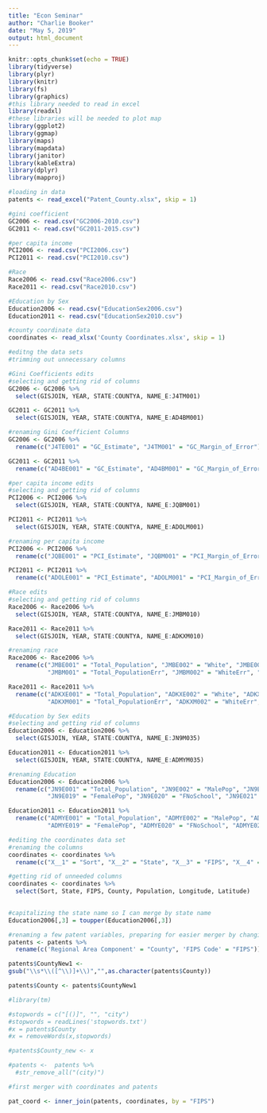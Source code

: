```yaml
---
title: "Econ Seminar"
author: "Charlie Booker"
date: "May 5, 2019"
output: html_document
---
```


```r
knitr::opts_chunk$set(echo = TRUE)
library(tidyverse)
library(plyr)
library(knitr)
library(fs)
library(graphics)
#this library needed to read in excel
library(readxl)
#these libraries will be needed to plot map
library(ggplot2)
library(ggmap)
library(maps)
library(mapdata)
library(janitor)
library(kableExtra)
library(dplyr)
library(mapproj)
```

```r
#loading in data
patents <- read_excel("Patent_County.xlsx", skip = 1)

#gini coefficient
GC2006 <- read.csv("GC2006-2010.csv")
GC2011 <- read.csv("GC2011-2015.csv")

#per capita income
PCI2006 <- read.csv("PCI2006.csv")
PCI2011 <- read.csv("PCI2010.csv")

#Race
Race2006 <- read.csv("Race2006.csv")
Race2011 <- read.csv("Race2010.csv")

#Education by Sex
Education2006 <- read.csv("EducationSex2006.csv")
Education2011 <- read.csv("EducationSex2010.csv")

#county coordinate data
coordinates <- read_xlsx('County Coordinates.xlsx', skip = 1)

```

```r
#editng the data sets
#trimming out unnecessary columns
```


```r
#Gini Coefficients edits
#selecting and getting rid of columns
GC2006 <- GC2006 %>%
  select(GISJOIN, YEAR, STATE:COUNTYA, NAME_E:J4TM001)

GC2011 <- GC2011 %>%
  select(GISJOIN, YEAR, STATE:COUNTYA, NAME_E:AD4BM001)

#renaming Gini Coefficient Columns
GC2006 <- GC2006 %>%
  rename(c("J4TE001" = "GC_Estimate", "J4TM001" = "GC_Margin_of_Error"))

GC2011 <- GC2011 %>% 
  rename(c("AD4BE001" = "GC_Estimate", "AD4BM001" = "GC_Margin_of_Error"))
```

```r
#per capita income edits
#selecting and getting rid of columns
PCI2006 <- PCI2006 %>%
  select(GISJOIN, YEAR, STATE:COUNTYA, NAME_E:JQBM001)

PCI2011 <- PCI2011 %>%
  select(GISJOIN, YEAR, STATE:COUNTYA, NAME_E:ADOLM001)

#renaming per capita income
PCI2006 <- PCI2006 %>%
  rename(c("JQBE001" = "PCI_Estimate", "JQBM001" = "PCI_Margin_of_Error"))

PCI2011 <- PCI2011 %>%
  rename(c("ADOLE001" = "PCI_Estimate", "ADOLM001" = "PCI_Margin_of_Error"))
```

```r
#Race edits
#selecting and getting rid of columns
Race2006 <- Race2006 %>%
  select(GISJOIN, YEAR, STATE:COUNTYA, NAME_E:JMBM010)

Race2011 <- Race2011 %>%
  select(GISJOIN, YEAR, STATE:COUNTYA, NAME_E:ADKXM010)

#renaming race
Race2006 <- Race2006 %>%
  rename(c("JMBE001" = "Total_Population", "JMBE002" = "White", "JMBE003" = "Black", "JMBE004" = "Native_American", "JMBE005" = "Asian", "JMBE006" = "Pacific", "JMBE007" = "Some_Other", "JMBE008" = "Two_or_More", "JMBE009" = "Two_or_More_Some_Other", "JMBE010" = "Three_or_More",
           "JMBM001" = "Total_PopulationErr", "JMBM002" = "WhiteErr", "JMBM003" = "BlackErr", "JMBM004" = "Native_AmericanErr", "JMBM005" = "AsianErr", "JMBM006" = "PacificErr", "JMBM007" = "Some_OtherErr", "JMBM008" = "Two_or_MoreErr", "JMBM009" = "Two_or_More_Some_OtherErr", "JMBM010" = "Three_or_MoreErr"))

Race2011 <- Race2011 %>%
  rename(c("ADKXE001" = "Total_Population", "ADKXE002" = "White", "ADKXE003" = "Black", "ADKXE004" = "Native_American", "ADKXE005" = "Asian", "ADKXE006" = "Pacific", "ADKXE007" = "Some_Other", "ADKXE008" = "Two_or_More", "ADKXE009" = "Two_or_More_Some_Other", "ADKXE010" = "Three_or_More",
           "ADKXM001" = "Total_PopulationErr", "ADKXM002" = "WhiteErr", "ADKXM003" = "BlackErr", "ADKXM004" = "Native_AmericanErr", "ADKXM005" = "AsianErr", "ADKXM006" = "PacificErr", "ADKXM007" = "Some_OtherErr", "ADKXM008" = "Two_or_MoreErr", "ADKXM009" = "Two_or_More_Some_OtherErr", "ADKXM010" = "Three_or_MoreErr"))
```

```r
#Education by Sex edits
#selecting and getting rid of columns
Education2006 <- Education2006 %>%
  select(GISJOIN, YEAR, STATE:COUNTYA, NAME_E:JN9M035)

Education2011 <- Education2011 %>%
  select(GISJOIN, YEAR, STATE:COUNTYA, NAME_E:ADMYM035)

#renaming Education
Education2006 <- Education2006 %>%
  rename(c("JN9E001" = "Total_Population", "JN9E002" = "MalePop", "JN9E003" = "MNoSchool", "JN9E004" = "M4thGrade", "JN9E005" = "M5thGrade", "JN9E006" = "M7thGrade", "JN9E007" = "M9thGrade", "JN9E008" = "M10thGrade", "JN9E009" = "M11thGrade", "JN9E010" = "M12thGrade", "JN9E011" = "MHighSchoolGrad", "JN9E012" = "MSomeCollege1", "JN9E013" = "MSomeCollege1Plus", "JN9E014" = "MAssociate", "JN9E015" = "MBachelor", "JN9E016" = "MMaster", "JN9E017" = "MProfessional", "JN9E018" = "MDoctorate",
           "JN9E019" = "FemalePop", "JN9E020" = "FNoSchool", "JN9E021" = "F4thGrade", "JN9E022" = "F5thGrade", "JN9E023" = "F7thGrade", "JN9E024" = "F9thGrade", "JN9E025" = "F10thGrade", "JN9E026" = "F11thGrade", "JN9E027" = "F12thGrade", "JN9E028" = "FHighSchoolGrad", "JN9E029" = "FSomeCollege1", "JN9E030" = "FSomeCollege1Plus", "JN9E031" = "FAssociate", "JN9E032" = "FBachelor", "JN9E033" = "FMaster", "JN9E034" = "FProfessional", "JN9E035" = "FDoctorate"))

Education2011 <- Education2011 %>%
  rename(c("ADMYE001" = "Total_Population", "ADMYE002" = "MalePop", "ADMYE003" = "MNoSchool", "ADMYE004" = "M4thGrade", "ADMYE005" = "M5thGrade", "ADMYE006" = "M7thGrade", "ADMYE007" = "M9thGrade", "ADMYE008" = "M10thGrade", "ADMYE009" = "M11thGrade", "ADMYE010" = "M12thGrade", "ADMYE011" = "MHighSchoolGrad", "ADMYE012" = "MSomeCollege1", "ADMYE013" = "MSomeCollege1Plus", "ADMYE014" = "MAssociate", "ADMYE015" = "MBachelor", "ADMYE016" = "MMaster", "ADMYE017" = "MProfessional", "ADMYE018" = "MDoctorate",
           "ADMYE019" = "FemalePop", "ADMYE020" = "FNoSchool", "ADMYE021" = "F4thGrade", "ADMYE022" = "F5thGrade", "ADMYE023" = "F7thGrade", "ADMYE024" = "F9thGrade", "ADMYE025" = "F10thGrade", "ADMYE026" = "F11thGrade", "ADMYE027" = "F12thGrade", "ADMYE028" = "FHighSchoolGrad", "ADMYE029" = "FSomeCollege1", "ADMYE030" = "FSomeCollege1Plus", "ADMYE031" = "FAssociate", "ADMYE032" = "FBachelor", "ADMYE033" = "FMaster", "ADMYE034" = "FProfessional", "ADMYE035" = "FDoctorate"))
```

```r
#editing the coordinates data set
#renaming the columns
coordinates <- coordinates %>%
  rename(c("X__1" = "Sort", "X__2" = "State", "X__3" = "FIPS", "X__4" = "County", "X__5" = "CountySeats", "-2010" = "Population", "Longitude1" = "Longitude", "Latitude1" = "Latitude"))

#getting rid of unneeded columns 
coordinates <- coordinates %>%
  select(Sort, State, FIPS, County, Population, Longitude, Latitude)
  
```

```r
#capitalizing the state name so I can merge by state name
Education2006[,3] = toupper(Education2006[,3])
```

```r
#renaming a few patent variables, preparing for easier merger by changing FIPS name
patents <- patents %>%
  rename(c('Regional Area Component' = "County", 'FIPS Code' = "FIPS"))
```

```r
patents$CountyNew1 <-
gsub("\\s*\\([^\\)]+\\)","",as.character(patents$County))

patents$County <- patents$CountyNew1
```


```r
#library(tm)

#stopwords = c("[()]", "", "city")
#stopwords = readLines('stopwords.txt')
#x = patents$County
#x = removeWords(x,stopwords)

#patents$County_new <- x

#patents <-  patents %>%
  #str_remove_all("(city)")
```

```r
#first merger with coordinates and patents

pat_coord <- inner_join(patents, coordinates, by = "FIPS")
```


